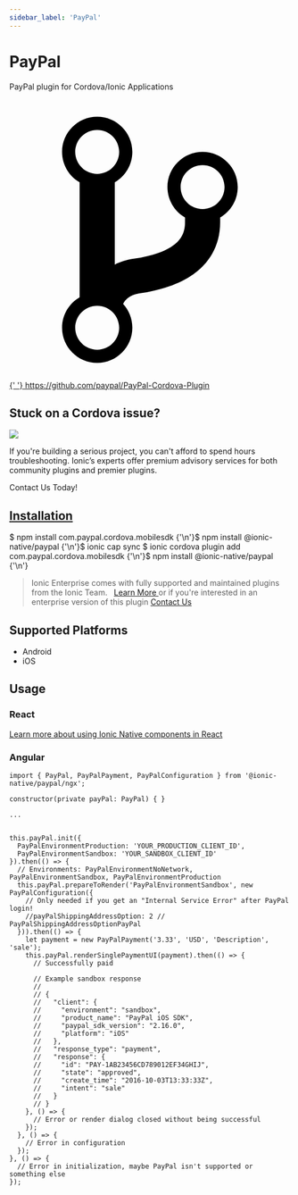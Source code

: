 ```yaml
---
sidebar_label: 'PayPal'
---
```



# PayPal

PayPal plugin for Cordova/Ionic Applications

<p>
  <a href="https://github.com/paypal/PayPal-Cordova-Plugin" target="_blank" rel="noopener" className="git-link">
    <svg viewBox="0 0 512 512">
      <path d="M416 160c0-35.3-28.7-64-64-64s-64 28.7-64 64c0 23.7 12.9 44.3 32 55.4v8.6c0 19.9-7.8 33.7-25.3 44.9-15.4 9.8-38.1 17.1-67.5 21.5-14 2.1-25.7 6-35.2 10.7V151.4c19.1-11.1 32-31.7 32-55.4 0-35.3-28.7-64-64-64S96 60.7 96 96c0 23.7 12.9 44.3 32 55.4v209.2c-19.1 11.1-32 31.7-32 55.4 0 35.3 28.7 64 64 64s64-28.7 64-64c0-16.6-6.3-31.7-16.7-43.1 1.9-4.9 9.7-16.3 29.4-19.3 38.8-5.8 68.9-15.9 92.3-30.8 36-22.8 55-57 55-98.8v-8.6c19.1-11.1 32-31.7 32-55.4zM160 56c22.1 0 40 17.9 40 40s-17.9 40-40 40-40-17.9-40-40 17.9-40 40-40zm0 400c-22.1 0-40-17.9-40-40s17.9-40 40-40 40 17.9 40 40-17.9 40-40 40zm192-256c-22.1 0-40-17.9-40-40s17.9-40 40-40 40 17.9 40 40-17.9 40-40 40z"></path>
    </svg>{' '}
    https://github.com/paypal/PayPal-Cordova-Plugin
  </a>
</p>

<h2>Stuck on a Cordova issue?</h2>
<DocsCard
  className="cordova-ee-card"
  header="Don't waste precious time on plugin issues."
  href="https://ionicframework.com/sales?product_of_interest=Ionic%20Native"
>
  <div>
    <img src={require('./_assets/img/native-cordova-bot.png').default} class="cordova-ee-img" />
    <p>
      If you're building a serious project, you can't afford to spend hours troubleshooting. Ionic’s experts offer
      premium advisory services for both community plugins and premier plugins.
    </p>
    <DocsButton className="native-ee-detail">Contact Us Today!</DocsButton>
  </div>
</DocsCard>

<h2 id="installation">
  <a href="#installation">Installation</a>
</h2>
<Tabs
  groupId="runtime"
  defaultValue="Capacitor"
  values={[
    { value: 'Capacitor', label: 'Capacitor' },
    { value: 'Cordova', label: 'Cordova' },
    { value: 'Enterprise', label: 'Enterprise' },
  ]}
>
  <TabItem value="Capacitor">
    <CodeBlock className="language-shell">
      $ npm install com.paypal.cordova.mobilesdk {'\n'}$ npm install @ionic-native/paypal {'\n'}$ ionic cap sync
    </CodeBlock>
  </TabItem>
  <TabItem value="Cordova">
    <CodeBlock className="language-shell">
      $ ionic cordova plugin add com.paypal.cordova.mobilesdk {'\n'}$ npm install @ionic-native/paypal {'\n'}
    </CodeBlock>
  </TabItem>
  <TabItem value="Enterprise">
    <blockquote>
      Ionic Enterprise comes with fully supported and maintained plugins from the Ionic Team. &nbsp;
      <a class="btn" href="https://ionic.io/docs/premier-plugins">
        Learn More
      </a> or if you're interested in an enterprise version of this plugin <a
        class="btn"
        href="https://ionicframework.com/sales?product_of_interest=Ionic%20Enterprise%20Engine"
      >
        Contact Us
      </a>
    </blockquote>
  </TabItem>
</Tabs>

## Supported Platforms

- Android
- iOS

## Usage

### React

[Learn more about using Ionic Native components in React](../native-community.md#react)

### Angular

```tsx
import { PayPal, PayPalPayment, PayPalConfiguration } from '@ionic-native/paypal/ngx';

constructor(private payPal: PayPal) { }

...


this.payPal.init({
  PayPalEnvironmentProduction: 'YOUR_PRODUCTION_CLIENT_ID',
  PayPalEnvironmentSandbox: 'YOUR_SANDBOX_CLIENT_ID'
}).then(() => {
  // Environments: PayPalEnvironmentNoNetwork, PayPalEnvironmentSandbox, PayPalEnvironmentProduction
  this.payPal.prepareToRender('PayPalEnvironmentSandbox', new PayPalConfiguration({
    // Only needed if you get an "Internal Service Error" after PayPal login!
    //payPalShippingAddressOption: 2 // PayPalShippingAddressOptionPayPal
  })).then(() => {
    let payment = new PayPalPayment('3.33', 'USD', 'Description', 'sale');
    this.payPal.renderSinglePaymentUI(payment).then(() => {
      // Successfully paid

      // Example sandbox response
      //
      // {
      //   "client": {
      //     "environment": "sandbox",
      //     "product_name": "PayPal iOS SDK",
      //     "paypal_sdk_version": "2.16.0",
      //     "platform": "iOS"
      //   },
      //   "response_type": "payment",
      //   "response": {
      //     "id": "PAY-1AB23456CD789012EF34GHIJ",
      //     "state": "approved",
      //     "create_time": "2016-10-03T13:33:33Z",
      //     "intent": "sale"
      //   }
      // }
    }, () => {
      // Error or render dialog closed without being successful
    });
  }, () => {
    // Error in configuration
  });
}, () => {
  // Error in initialization, maybe PayPal isn't supported or something else
});
```
